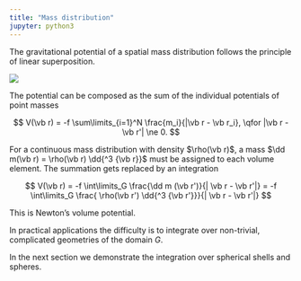 ```yaml
---
title: "Mass distribution"
jupyter: python3
---
```


The gravitational potential of a spatial mass distribution follows the principle of linear superposition.

![](images/pointmasses.excalidraw.svg){#fig-pointmasses}

The potential can be composed as the sum of the individual potentials of point masses

$$
V(\vb r) = -f \sum\limits_{i=1}^N \frac{m_i}{|\vb r - \vb r_i}, \qfor |\vb r - \vb r'| \ne 0.
$$

For a continuous mass distribution with density $\rho(\vb r)$, a mass $\dd m(\vb r) = \rho(\vb r)  \dd{^3 {\vb r}}$ must be assigned to each volume element.
The summation gets replaced by an integration

$$
V(\vb r) = -f \int\limits_G \frac{\dd m (\vb r')}{| \vb r - \vb r'|} = -f \int\limits_G \frac{ \rho(\vb r')  \dd{^3 {\vb r'}}}{| \vb r - \vb r'|}
$$

This is Newton's volume potential.

In practical applications the difficulty is to integrate over non-trivial, complicated geometries of the domain $G$. 

In the next section we demonstrate the integration over spherical shells and spheres.
